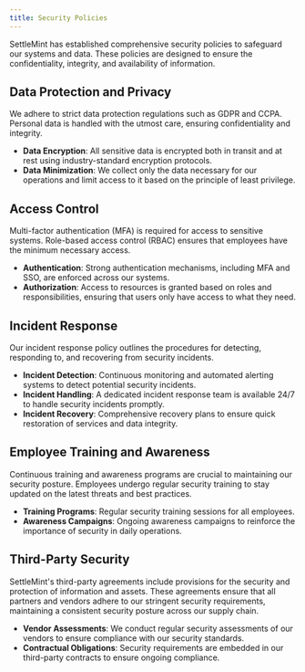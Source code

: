 ```yaml
---
title: Security Policies
---
```


SettleMint has established comprehensive security policies to safeguard our systems and data. These policies are designed to ensure the confidentiality, integrity, and availability of information.

## Data Protection and Privacy

We adhere to strict data protection regulations such as GDPR and CCPA. Personal data is handled with the utmost care, ensuring confidentiality and integrity.

- **Data Encryption**: All sensitive data is encrypted both in transit and at rest using industry-standard encryption protocols.
- **Data Minimization**: We collect only the data necessary for our operations and limit access to it based on the principle of least privilege.

## Access Control

Multi-factor authentication (MFA) is required for access to sensitive systems. Role-based access control (RBAC) ensures that employees have the minimum necessary access.

- **Authentication**: Strong authentication mechanisms, including MFA and SSO, are enforced across our systems.
- **Authorization**: Access to resources is granted based on roles and responsibilities, ensuring that users only have access to what they need.

## Incident Response

Our incident response policy outlines the procedures for detecting, responding to, and recovering from security incidents.

- **Incident Detection**: Continuous monitoring and automated alerting systems to detect potential security incidents.
- **Incident Handling**: A dedicated incident response team is available 24/7 to handle security incidents promptly.
- **Incident Recovery**: Comprehensive recovery plans to ensure quick restoration of services and data integrity.

## Employee Training and Awareness

Continuous training and awareness programs are crucial to maintaining our security posture. Employees undergo regular security training to stay updated on the latest threats and best practices.

- **Training Programs**: Regular security training sessions for all employees.
- **Awareness Campaigns**: Ongoing awareness campaigns to reinforce the importance of security in daily operations.

## Third-Party Security

SettleMint's third-party agreements include provisions for the security and protection of information and assets. These agreements ensure that all partners and vendors adhere to our stringent security requirements, maintaining a consistent security posture across our supply chain.

- **Vendor Assessments**: We conduct regular security assessments of our vendors to ensure compliance with our security standards.
- **Contractual Obligations**: Security requirements are embedded in our third-party contracts to ensure ongoing compliance.
